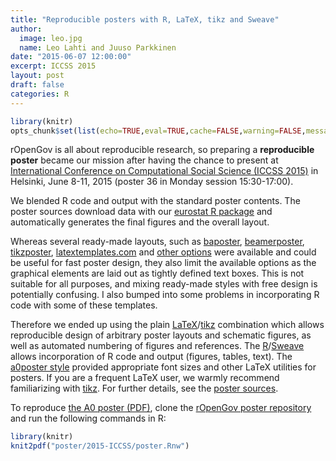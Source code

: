 ```yaml
---
title: "Reproducible posters with R, LaTeX, tikz and Sweave"
author:
  image: leo.jpg
  name: Leo Lahti and Juuso Parkkinen
date: "2015-06-07 12:00:00"
excerpt: ICCSS 2015
layout: post
draft: false
categories: R
---
```


```r
library(knitr)
opts_chunk$set(list(echo=TRUE,eval=TRUE,cache=FALSE,warning=FALSE,message=FALSE,fig.height=10,fig.width=10))
```

rOpenGov is all about reproducible research, so preparing a
**reproducible poster** became our mission after having the chance to
present at [International Conference on Computational Social Science
(ICCSS 2015)](http://iccss2015.eu/index.html) in Helsinki, June 8-11,
2015 (poster 36 in Monday session 15:30-17:00).

We blended R code and output with the standard poster contents. The
poster sources download data with our [eurostat R
package](http://github.com/rOpenGov/eurostat) and automatically
generates the final figures and the overall layout.


Whereas several ready-made layouts, such as
[baposter](http://www.brian-amberg.de/uni/poster/),
[beamerposter](https://github.com/deselaers/latex-beamerposter),
[tikzposter](http://www.ctan.org/pkg/tikzposter),
[latextemplates.com](www.latextemplates.com/cat/conference-posters)
and [other
options](http://tex.stackexchange.com/questions/341/how-to-create-posters-using-latex)
were available and could be useful for fast poster design, they also
limit the available options as the graphical elements are laid out as
tightly defined text boxes. This is not suitable for all purposes, and
mixing ready-made styles with free design is potentially confusing. I
also bumped into some problems in incorporating R code with some of
these templates.

Therefore we ended up using the plain 
[LaTeX](http://www.latex-project.org/)/[tikz](http://sourceforge.net/projects/pgf/)
combination which allows reproducible design of arbitrary poster
layouts and schematic figures, as well as automated numbering of
figures and references. The
[R](http://www.r-project.org)/[Sweave](https://www.statistik.lmu.de/~leisch/Sweave/)
allows incorporation of R code and output (figures, tables, text). The
[a0poster
style](http://www.ctan.org/tex-archive/macros/latex/contrib/a0poster)
provided appropriate font sizes and other LaTeX utilities for
posters. If you are a frequent LaTeX user, we warmly recommend
familiarizing with [tikz](http://www.texample.net/tikz/). For further
details, see the [poster
sources](https://github.com/rOpenGov/poster/blob/master/2015-ICCSS/poster.Rnw).


To reproduce [the A0 poster
(PDF)](https://github.com/rOpenGov/poster/blob/master/2015-ICCSS/poster.pdf),
clone the [rOpenGov poster
repository](https://github.com/rOpenGov/poster) and run the following
commands in R:

```r
library(knitr)
knit2pdf("poster/2015-ICCSS/poster.Rnw")
```


[jekyll-gh]: https://github.com/mojombo/jekyll
[jekyll]:    http://jekyllrb.com